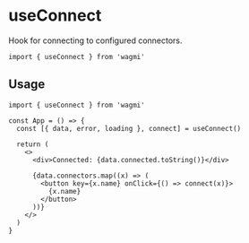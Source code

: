 # useConnect

Hook for connecting to configured connectors.

```tsx
import { useConnect } from 'wagmi'
```

## Usage

```tsx live
import { useConnect } from 'wagmi'

const App = () => {
  const [{ data, error, loading }, connect] = useConnect()

  return (
    <>
      <div>Connected: {data.connected.toString()}</div>

      {data.connectors.map((x) => (
        <button key={x.name} onClick={() => connect(x)}>
          {x.name}
        </button>
      ))}
    </>
  )
}
```
